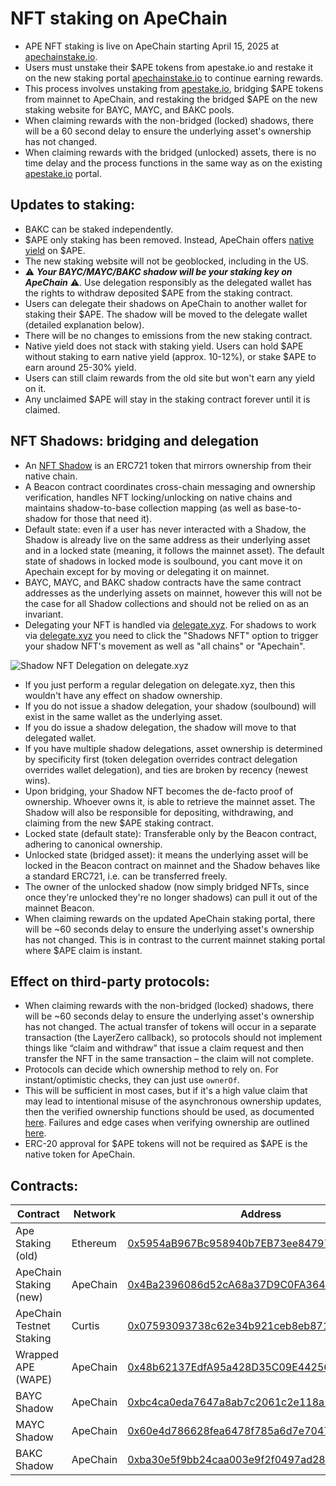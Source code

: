 # NFT staking on ApeChain

- APE NFT staking is live on ApeChain starting April 15, 2025 at [apechainstake.io](https://apechainstake.io/). 
- Users must unstake their $APE tokens from apestake.io and restake it on the new staking portal [apechainstake.io](https://apechainstake.io/) to continue earning rewards. 
- This process involves unstaking from [apestake.io](https://apestake.io/), bridging $APE tokens from mainnet to ApeChain, and restaking the bridged $APE on the new staking website for BAYC, MAYC, and BAKC pools.
- When claiming rewards with the non-bridged (locked) shadows, there will be a 60 second delay to ensure the underlying asset's ownership has not changed.
- When claiming rewards with the bridged (unlocked) assets, there is no time delay and the process functions in the same way as on the existing [apestake.io](https://apestake.io/) portal.  

## Updates to staking:

- BAKC can be staked independently.
- $APE only staking has been removed. Instead, ApeChain offers [native yield](https://docs.apechain.com/apecoin-staking/native-yield/Overview) on $APE.
- The new staking website will not be geoblocked, including in the US.
- ⚠️ ***Your BAYC/MAYC/BAKC shadow will be your staking key on ApeChain*** ⚠️. Use delegation responsibly as the delegated wallet has the rights to withdraw deposited $APE from the staking contract.
- Users can delegate their shadows on ApeChain to another wallet for staking their $APE. The shadow will be moved to the delegate wallet (detailed explanation below).
- There will be no changes to emissions from the new staking contract. 
- Native yield does not stack with staking yield. Users can hold $APE without staking to earn native yield (approx. 10-12%), or stake $APE to earn around 25-30% yield.
- Users can still claim rewards from the old site but won't earn any yield on it.
- Any unclaimed $APE will stay in the staking contract forever until it is claimed.

## NFT Shadows: bridging and delegation

- An [NFT Shadow](https://docs.apechain.com/start-building/NFT-Shadows) is an ERC721 token that mirrors ownership from their native chain.
- A Beacon contract coordinates cross-chain messaging and ownership verification, handles NFT locking/unlocking on native chains and maintains shadow-to-base collection mapping (as well as base-to-shadow for those that need it).
- Default state: even if a user has never interacted with a Shadow, the Shadow is already live on the same address as their underlying asset and in a locked state (meaning, it follows the mainnet asset). The default state of shadows in locked mode is soulbound, you cant move it on Apechain except for by moving or delegating it on mainnet.
- BAYC, MAYC, and BAKC shadow contracts have the same contract addresses as the underlying assets on mainnet, however  this will not be the case for all Shadow collections and should not be relied on as an invariant.
- Delegating your NFT is handled via [delegate.xyz](https://delegate.xyz/). For shadows to work via [delegate.xyz](https://delegate.xyz/) you need to click the "Shadows NFT" option to trigger your shadow NFT's movement as well as "all chains" or "Apechain".

![Shadow NFT Delegation on delegate.xyz](../../../images/shadow_delegation.png)

- If you just perform a regular delegation on delegate.xyz, then this wouldn't have any effect on shadow ownership.
- If you do not issue a shadow delegation, your shadow (soulbound) will exist in the same wallet as the underlying asset.
- If you do issue a shadow delegation, the shadow will move to that delegated wallet.
- If you have multiple shadow delegations, asset ownership is determined by specificity first (token delegation overrides contract delegation overrides wallet delegation), and ties are broken by recency (newest wins).
- Upon bridging, your Shadow NFT becomes the de-facto proof of ownership. Whoever owns it, is able to retrieve the mainnet asset. The Shadow will also be responsible for depositing, withdrawing, and claiming from the new $APE staking contract.
- Locked state (default state): Transferable only by the Beacon contract, adhering to canonical ownership.
- Unlocked state (bridged asset): it means the underlying asset will be locked in the Beacon contract on mainnet and the Shadow behaves like a standard ERC721, i.e. can be transferred freely.
- The owner of the unlocked shadow (now simply bridged NFTs, since once they're unlocked they're no longer shadows) can pull it out of the mainnet Beacon.
- When claiming rewards on the updated ApeChain staking portal, there will be ~60 seconds delay to ensure the underlying asset's ownership has not changed. This is in contrast to the current mainnet staking portal where $APE claim is instant.

## Effect on third-party protocols:

- When claiming rewards with the non-bridged (locked) shadows, there will be ~60 seconds delay to ensure the underlying asset's ownership has not changed. The actual transfer of tokens will occur in a separate transaction (the LayerZero callback), so protocols should not implement things like “claim and withdraw” that issue a claim request and then transfer the NFT in the same transaction – the claim will not complete.
- Protocols can decide which ownership method to rely on. For instant/optimistic checks, they can just use ```ownerOf```.
- This will be sufficient in most cases, but if it's a high value claim that may lead to intentional misuse of the asynchronous ownership updates, then the verified ownership functions should be used, as documented [here](https://docs.apechain.com/start-building/NFT-Shadows#2-verified-ownership-with-callbacks). Failures and edge cases when verifying ownership are outlined [here](https://docs.apechain.com/start-building/NFT-Shadows#error-handling-and-edge-cases).
- ERC-20 approval for $APE tokens will not be required as $APE is the native token for ApeChain.

## Contracts:

| Contract | Network | Address |
| -------- | ------- | ------- |
| Ape Staking (old) | Ethereum | [0x5954aB967Bc958940b7EB73ee84797Dc8a2AFbb9](https://etherscan.io/address/0x5954aB967Bc958940b7EB73ee84797Dc8a2AFbb9) |
| ApeChain Staking (new) | ApeChain | [0x4Ba2396086d52cA68a37D9C0FA364286e9c7835a](https://apescan.io/address/0x4Ba2396086d52cA68a37D9C0FA364286e9c7835a) |
| ApeChain Testnet Staking | Curtis | [0x07593093738c62e34b921ceb8eb871cc840400f4](https://curtis.apescan.io/address/0x07593093738c62e34b921ceb8eb871cc840400f4) |
| Wrapped APE (WAPE) | ApeChain | [0x48b62137EdfA95a428D35C09E44256a739F6B557](https://apescan.io/token/0x48b62137EdfA95a428D35C09E44256a739F6B557) |
| BAYC Shadow | ApeChain | [0xbc4ca0eda7647a8ab7c2061c2e118a18a936f13d](https://apescan.io/token/0xbc4ca0eda7647a8ab7c2061c2e118a18a936f13d) |
| MAYC Shadow | ApeChain | [0x60e4d786628fea6478f785a6d7e704777c86a7c6](https://apescan.io/address/0x60e4d786628fea6478f785a6d7e704777c86a7c6) |
| BAKC Shadow | ApeChain | [0xba30e5f9bb24caa003e9f2f0497ad287fdf95623](https://apescan.io/address/0xba30e5f9bb24caa003e9f2f0497ad287fdf95623) |